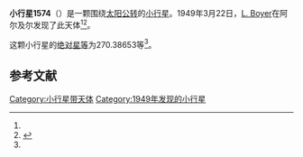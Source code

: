 {{Infobox planet
| bgcolour = #FFFFC0
| name = 1574 Meyer
| symbol = 
| image = 
| caption = 
| discovery = yes
| discovery_ref = 
| discoverer = [[L._Boyer|L. Boyer]]
| discovery_site = [[阿尔及尔|阿尔及尔]] 
| discovered = 1949年3月22日
| designations = yes
| mp_name = 
| named_after = 
| alt_names = 1949 FD/ 1930 KE / 1935 CW
| mp_category = [[外小行星带|外小行星带]]
| orbit_ref = <ref name="a">[http://ssd.jpl.nasa.gov/sbdb.cgi?sstr=1574 1574 Meyer] {{Wayback|url=http://ssd.jpl.nasa.gov/sbdb.cgi?sstr=1574 |date=20201119174409 }}，小行星數據庫瀏覽器（JPL Small-Body Database Browser）－[[美国国家航空航天局|美国国家航空航天局]]喷气推进实验室</ref>
| epoch = 2456400.5 (2013年4月18日更新)
| aphelion = {{convert|3.6657881|AU|km|3|abbr=on|lk=out}}
| perihelion = {{convert|3.4043083|AU|km|3|abbr=on}}
| semimajor = {{convert|3.5350482|AU|km|3|abbr=on}}
| eccentricity = 0.0369839
| period = 2427.679921 [[日|日]]<br />6.65[[儒略年|儒略年]]
| avg_speed = 
| inclination = 14.51910
| asc_node = 246.00062
| mean_anomaly = 
| arg_peri = 270.38653
| satellites = 
| physical_characteristics = yes
| dimensions = 
| mass = 
| density = 
| surface_grav = 
| escape_velocity = 
| sidereal_day = 
| axial_tilt = 
| pole_ecliptic_lat = 
| pole_ecliptic_lon = 
| albedo = 
| temperatures= 
| temp_name1 = 
| mean_temp_1 = 
| max_temp_1 = 
| temp_name2 = 
| max_temp_2 = 
| spectral_type = 
| abs_magnitude = 270.38653
}}

'''小行星1574'''（{{lang-en|1574 Meyer}}）是一颗围绕[[太阳|太阳]][[公转|公转]]的[[小行星|小行星]]。1949年3月22日，[[L._Boyer|L. Boyer]]在阿尔及尔发现了此天体<ref name="a" /><ref>{{cite news|title=小行星列表|url=http://cfa-www.harvard.edu/iau/lists/NumberedMPs.txt|accessdate=2013-07-08|newspaper=哈佛大学|archive-date=2008-05-17|archive-url=https://web.archive.org/web/20080517010638/http://cfa-www.harvard.edu/iau/lists/NumberedMPs.txt|dead-url=no}}</ref>。

这颗小行星的[[绝对星等|绝对星等]]为270.38653等<ref name="a" />。

==参考文献==
{{reflist}}
{{Minor Planet Number|[[小行星1573|小行星1573]]|[[小行星1575|小行星1575]]}}

{{小天体}}

[[Category:小行星带天体|Category:小行星带天体]]
[[Category:1949年发现的小行星|Category:1949年发现的小行星]]

{{asteroid-stub}}